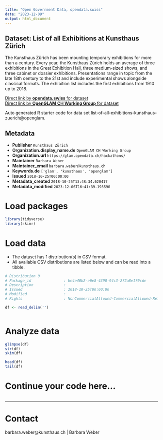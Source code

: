 ```yaml
---
title: "Open Government Data, opendata.swiss"
date: "2023-12-09"
output: html_document
---
```


## Dataset: List of all Exhibitions at Kunsthaus Zürich

The Kunsthaus Zürich has been mounting temporary exhibitions for more than a century. Every year, the Kunsthaus Zürich holds an average of three exhibitions in the Great Exhibition Hall, three medium-sized shows, and three cabinet or dossier exhibitions. Presentations range in topic from the late 18th century to the 21st and include experimental shows alongside classical formats. The exhibition list includes the first exhibitions from 1910 up to 2018.

[Direct link by **opendata.swiss** for dataset](https://opendata.swiss/de/dataset/list-of-all-exhibitions-at-kunsthaus-zuerich)<br>
[Direct link by **OpenGLAM CH Working Group** for dataset]()

Auto generated R starter code for data set list-of-all-exhibitions-kunsthaus-zuerich@openglam.

## Metadata

- **Publisher** `Kunsthaus Zürich`
- **Organization.display_name.de** `OpenGLAM CH Working Group`
- **Organization.url** `https://glam.opendata.ch/hackathons/`
- **Maintainer** `Barbara Weber`
- **Maintainer_email** `barbara.weber@kunsthaus.ch`
- **Keywords.de** `['glam', 'kunsthaus', 'openglam']`
- **Issued** `2018-10-25T00:00:00`
- **Metadata_created** `2018-10-25T13:48:34.620417`
- **Metadata_modified** `2023-12-06T16:41:39.193590`


# Load packages

```r

library(tidyverse)
library(skimr)

```

# Load data

-   The dataset has 1 distribution(s) in CSV format.
-   All available CSV distributions are listed below and can be read into a tibble.

```r

# Distribution 0
# Package_id               : be4e40b2-e6e8-4390-94c3-272a8e170cde
# Description              : 
# Issued                   : 2018-10-25T00:00:00
# Modified                 : 
# Rights                   : NonCommercialAllowed-CommercialAllowed-ReferenceNotRequired

df <- read_delim('')



```

# Analyze data

```r

glimpse(df)
str(df)
skim(df)

head(df)
tail(df)

```

# Continue your code here...

```r

```

------------------------------------------------------------------------

# Contact

barbara.weber@kunsthaus.ch | Barbara Weber
